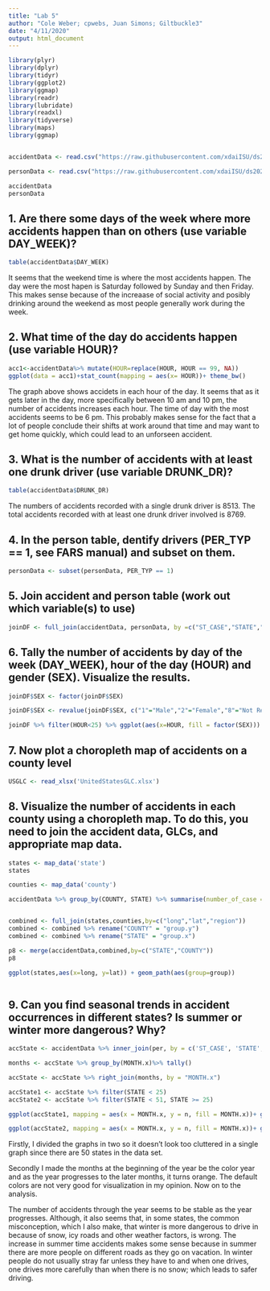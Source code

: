 ```yaml
---
title: "Lab 5"
author: "Cole Weber; cpwebs, Juan Simons; Giltbuckle3"
date: "4/11/2020"
output: html_document
---
```




```r
library(plyr)
library(dplyr)
library(tidyr)
library(ggplot2)
library(ggmap)
library(readr)
library(lubridate)
library(readxl)
library(tidyverse)
library(maps)
library(ggmap)


accidentData <- read.csv("https://raw.githubusercontent.com/xdaiISU/ds202materials/master/hwlabs/fars2017/accident.csv", stringsAsFactors = FALSE)

personData <- read.csv("https://raw.githubusercontent.com/xdaiISU/ds202materials/master/hwlabs/fars2017/person.csv", stringsAsFactors = FALSE)

accidentData
personData
```

## 1. Are there some days of the week where more accidents happen than on others (use variable DAY_WEEK)?

```r
table(accidentData$DAY_WEEK)
```

It seems that the weekend time is where the most accidents happen. The day were the most hapen is Saturday followed by Sunday and then Friday. This makes sense because of the increaase of social activity and posibly drinking around the weekend as most people generally work during the week.  

## 2. What time of the day do accidents happen (use variable HOUR)?

```r
acc1<-accidentData%>% mutate(HOUR=replace(HOUR, HOUR == 99, NA))
ggplot(data = acc1)+stat_count(mapping = aes(x= HOUR))+ theme_bw()
```
The graph above shows accidets in each hour of the day. It seems that as it gets later in the day, more specifically between 10 am and 10 pm, the number of accidents increases each hour. The time of day with the most accidents seems to be 6 pm. This probably makes sense for the fact that a lot of people conclude their shifts at work around that time and may want to get home quickly, which could lead to an unforseen accident.  

## 3. What is the number of accidents with at least one drunk driver (use variable DRUNK_DR)?

```r
table(accidentData$DRUNK_DR)
```
The numbers of accidents recorded with a single drunk driver is 8513. The total accidents recorded with at least one drunk driver involved is 8769.


## 4. In the person table, dentify drivers (PER_TYP == 1, see FARS manual) and subset on them.

```r
personData <- subset(personData, PER_TYP == 1) 
```

## 5. Join accident and person table (work out which variable(s) to use)

```r
joinDF <- full_join(accidentData, personData, by =c("ST_CASE","STATE","VE_FORMS","COUNTY","DAY","MONTH","HOUR","MINUTE","RUR_URB","FUNC_SYS","HARM_EV","MAN_COLL","SCH_BUS"))
```

## 6. Tally the number of accidents by day of the week (DAY_WEEK), hour of the day (HOUR) and gender (SEX). Visualize the results.

```r
joinDF$SEX <- factor(joinDF$SEX)

joinDF$SEX <- revalue(joinDF$SEX, c("1"="Male","2"="Female","8"="Not Reported","9"="Unknown"))

joinDF %>% filter(HOUR<25) %>% ggplot(aes(x=HOUR, fill = factor(SEX))) + geom_bar(position = position_dodge()) + facet_wrap(~DAY_WEEK) + labs(title="Number of Accidents by Day of the Week, Hour of Day, and Gender", fill="Gender",y="Tally Number",x="Hour of Day")


```

## 7. Now plot a choropleth map of accidents on a county level

```r
USGLC <- read_xlsx('UnitedStatesGLC.xlsx')
```

## 8. Visualize the number of accidents in each county using a choropleth map. To do this, you need to join the accident data, GLCs, and appropriate map data.

```r
states <- map_data('state')
states

counties <- map_data('county')

accidentData %>% group_by(COUNTY, STATE) %>% summarise(number_of_case = nrow())


combined <- full_join(states,counties,by=c("long","lat","region"))
combined <- combined %>% rename("COUNTY" = "group.y")
combined <- combined %>% rename("STATE" = "group.x")

p8 <- merge(accidentData,combined,by=c("STATE","COUNTY"))
p8

ggplot(states,aes(x=long, y=lat)) + geom_path(aes(group=group)) 



```



## 9. Can you find seasonal trends in accident occurrences in different states? Is summer or winter more dangerous? Why?

```r
accState <- accidentData %>% inner_join(per, by = c('ST_CASE', 'STATE', 'COUNTY'))

months <- accState %>% group_by(MONTH.x)%>% tally()

accState <- accState %>% right_join(months, by = "MONTH.x")

accState1 <- accState %>% filter(STATE < 25)
accState2 <- accState %>% filter(STATE < 51, STATE >= 25)

ggplot(accState1, mapping = aes(x = MONTH.x, y = n, fill = MONTH.x))+ geom_bar(stat = "identity") + facet_wrap("STATE") + scale_fill_gradient(low = 'green', high = 'orange')+ ggtitle("Accidents per state on a monthly basis")+ ylab("Number of accidents")+ xlab("Month")

ggplot(accState2, mapping = aes(x = MONTH.x, y = n, fill = MONTH.x))+ geom_bar(stat = "identity") + facet_wrap("STATE") + scale_fill_gradient(low = 'green', high = 'orange')+ ggtitle("Accidents per state on a monthly basis")+ ylab("Number of accidents")+ xlab("Month")

```

Firstly, I divided the graphs in two so it doesn't look too cluttered in a single graph since there are 50 states in the data set. 

Secondly I made the months at the beginning of the year be the color year and as the year progresses to the later months, it turns orange. The default colors are not very good for visualization in my opinion. Now on to the analysis.  

The number of accidents through the year seems to be stable as the year progresses. Although, it also seems that, in some states, the common misconception, which I also make, that winter is more dangerous to drive in because of snow, icy roads and other weather factors, is wrong. The increase in summer time accidents makes some sense because in summer there are more people on different roads as they go on vacation. In winter people do not usually stray far unless they have to and when one drives, one drives more carefully than when there is no snow; which leads to safer driving. 

